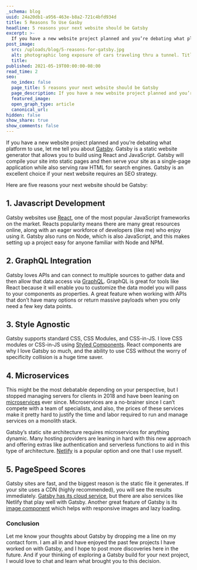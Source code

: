 ```yaml
---
_schema: blog
uuid: 24a20db1-a956-463e-b8a2-721c4bfd934d
title: 5 Reasons To Use Gasby
headline: 5 reasons your next website should be Gatsby
excerpt: >-
  If you have a new website project planned and you’re debating what platform to use, let me tell you about Gatsby.
post_image:
  src: /uploads/blog/5-reasons-for-gatsby.jpg
  alt: photographic long exposure of cars traveling thru a tunnel. Titled - Lights in the night. By Marc Sendra Martorell - https://unsplash.com/@marcsm
  title:
published: 2021-05-19T00:00:00-08:00
read_time: 2
seo:
  no_index: false
  page_title: 5 reasons your next website should be Gatsby
  page_description: If you have a new website project planned and you’re debating what platform to use, let me tell you about Gatsby.
  featured_image:
  open_graph_type: article
  canonical_url:
hidden: false
show_share: true
show_comments: false
---
```


If you have a new website project planned and you’re debating what platform to use, let me tell you about [Gatsby](https://www.gatsbyjs.com/). Gatsby is a static website generator that allows you to build using React and JavaScript. Gatsby will compile your site into static pages and then serve your site as a single-page application while also serving raw HTML for search engines. Gatsby is an excellent choice if your next website requires an SEO strategy.

Here are five reasons your next website should be Gatsby:

## 1. Javascript Development

Gatsby websites use [React](https://reactjs.org/), one of the most popular JavaScript frameworks on the market. Reacts popularity means there are many great resources online, along with an eager workforce of developers (like me) who enjoy using it. Gatsby also runs on Node, which is also JavaScript, and this makes setting up a project easy for anyone familiar with Node and NPM.

## 2. GraphQL Integration

Gatsby loves APIs and can connect to multiple sources to gather data and then allow that data access via [GraphQL](https://graphql.org/). GraphQL is great for tools like React because it will enable you to customize the data model you will pass to your components as properties. A great feature when working with APIs that don’t have many options or return massive payloads when you only need a few key data points.

## 3. Style Agnostic

Gatsby supports standard CSS, CSS Modules, and CSS-in-JS. I love CSS modules or CSS-in-JS using [Styled Components](https://styled-components.com/). React components are why I love Gatsby so much, and the ability to use CSS without the worry of specificity collision is a huge time saver.

## 4. Microservices

This might be the most debatable depending on your perspective, but I stopped managing servers for clients in 2018 and have been leaning on [microservices](https://en.wikipedia.org/wiki/Microservices) ever since. Microservices are a no-brainer since I can’t compete with a team of specialists, and also, the prices of these services make it pretty hard to justify the time and labor required to run and manage services on a monolith stack.

Gatsby’s static site architecture requires microservices for anything dynamic. Many hosting providers are leaning in hard with this new approach and offering extras like authentication and serverless functions to aid in this type of architecture. [Netlify](https://www.netlify.com/) is a popular option and one that I use myself.

## 5. PageSpeed Scores

Gatsby sites are fast, and the biggest reason is the static file it generates. If your site uses a CDN (highly recommended), you will see the results immediately. [Gatsby has its cloud service](https://www.gatsbyjs.com/products/cloud/), but there are also services like Netlify that play well with Gatsby. Another great feature of Gatsby is its [image component](https://github.com/gatsbyjs/gatsby/tree/master/packages/gatsby-plugin-image) which helps with responsive images and lazy loading.

### Conclusion

Let me know your thoughts about Gatsby by dropping me a line on my contact form. I am all in and have enjoyed the past few projects I have worked on with Gatsby, and I hope to post more discoveries here in the future. And if your thinking of exploring a Gatsby build for your next project, I would love to chat and learn what brought you to this decision.
